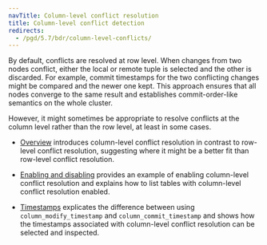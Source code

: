 ```yaml
---
navTitle: Column-level conflict resolution
title: Column-level conflict detection
redirects:
  - /pgd/5.7/bdr/column-level-conflicts/
---
```


By default, conflicts are resolved at row level. When changes from two nodes conflict, either the local or remote tuple is selected and the other is discarded. For example, commit timestamps for the two conflicting changes might be compared and the newer one kept. This approach ensures that all nodes converge to the same result and establishes commit-order-like semantics on the whole cluster.

However, it might sometimes be appropriate to resolve conflicts at the column level rather than the row level, at least in some cases.

* [Overview](01_overview_clcd) introduces column-level conflict resolution in contrast to row-level conflict resolution, suggesting where it might be a better fit than row-level conflict resolution.

* [Enabling and disabling](02_enabling_disabling) provides an example of enabling column-level conflict resolution and explains how to list tables with column-level conflict resolution enabled.

* [Timestamps](03_timestamps) explicates the difference between using `column_modify_timestamp` and `column_commit_timestamp` and shows how the timestamps associated with column-level conflict resolution can be selected and inspected.
